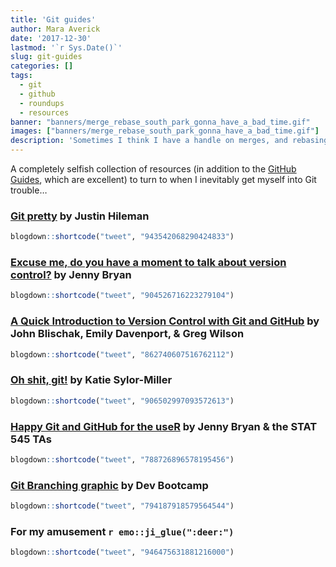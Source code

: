 ```yaml
---
title: 'Git guides'
author: Mara Averick
date: '2017-12-30'
lastmod: '`r Sys.Date()`'
slug: git-guides
categories: []
tags:
  - git
  - github
  - roundups
  - resources
banner: "banners/merge_rebase_south_park_gonna_have_a_bad_time.gif"
images: ["banners/merge_rebase_south_park_gonna_have_a_bad_time.gif"]
description: 'Sometimes I think I have a handle on merges, and rebasing, and interactive, forced fast-forwards (not a real thing, that I know of). Inevitably, I prove myself wrong, finding exciting new ways of turning my Git history into `r emo::ji_glue(":wastebasket:")``r emo::ji_glue(":fire:")`.'
---
```


A completely selfish collection of resources (in addition to the [GitHub Guides](https://guides.github.com/), which are excellent) to turn to when I inevitably
get myself into Git trouble...

### [Git pretty](http://justinhileman.info/article/git-pretty/) by Justin Hileman

```r
blogdown::shortcode("tweet", "943542068290424833")
```

### [Excuse me, do you have a moment to talk about version control?](https://peerj.com/preprints/3159/) by Jenny Bryan

```r
blogdown::shortcode("tweet", "904526716223279104")
```

### [A Quick Introduction to Version Control with Git and GitHub](http://journals.plos.org/ploscompbiol/article?id=10.1371/journal.pcbi.1004668) by John Blischak, Emily Davenport, & Greg Wilson

```r
blogdown::shortcode("tweet", "862740607516762112")
```

### [Oh shit, git!](http://ohshitgit.com/) by Katie Sylor-Miller

```r
blogdown::shortcode("tweet", "906502997093572613")
```

### [Happy Git and GitHub for the useR](http://happygitwithr.com/) by Jenny Bryan & the STAT 545 TAs

```r
blogdown::shortcode("tweet", "788726896578195456")
```

### [Git Branching graphic](https://imgur.com/gallery/YG8In8X/) by Dev Bootcamp

```r
blogdown::shortcode("tweet", "794187918579564544")
```

### For my amusement `r emo::ji_glue(":deer:")`

```r
blogdown::shortcode("tweet", "946475631881216000")
```
